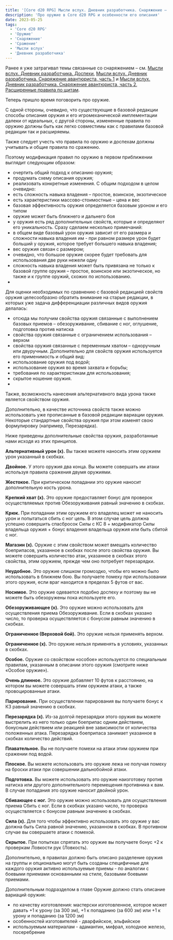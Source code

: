```yaml
---
title: '[Core d20 RPG] Мысли вслух. Дневник разработчика. Снаряжение – Оружие, часть 1'
description: 'Про оружие в Core d20 RPG и особенности его описания'
date: 2023-05-25
tags:
  - 'Core d20 RPG'
  - 'Оружие'
  - 'Снаряжение'
  - 'Сражение'
  - 'Мысли вслух'
  - 'Дневник разработчика'
---
```



Ранее я уже затрагивал темы связанные со снаряжением – см. [Мысли вслух. Дневник разработчика. Доспехи](https://cyborgsandmages.com/posts/core-d20/design-diary-equipment-armor-1), [Мысли вслух. Дневник разработчика. Снаряжение авантюриста, часть 1](https://cyborgsandmages.com/posts/core-d20/design-diary-equipment-adventurers-gear-1) и [Мысли вслух. Дневник разработчика. Снаряжение авантюриста, часть 2](https://cyborgsandmages.com/posts/core-d20/design-diary-equipment-adventurers-gear-2), [Расширенные правила по щитам](https://cyborgsandmages.com/posts/core-d20/enhanced-shields).

Теперь пришло время поговорить про оружие.

С одной стороны, очевидно, что существующие в базовой редакции способы описания оружия и его игромеханической имплементации далеки от идеальных, с другой стороны, измененные правила по оружию должны быть как легко совместимы как с правилами базовой редакции так и расширяемы.

Также следует учесть что правила по оружию и доспехам должны учитывать и общие правила по сражению.

Поэтому модификация правил по оружию в первом приближении выглядит следующим образом:

- очертить общий подход к описанию оружия;
- продумать схему описания оружия;
- реализовать конкретные изменения.
С общим подходом в целом очевидно:
- есть сложность навыка владения – простое, воинское, экзотическое
- есть характеристики массово-стоимостные – цена и вес
- базовая эффективность оружия определяется базовым уроном и его типом
- оружие может быть ближнего и дальнего боя
- у оружия есть ряд дополнительных свойств, которые и определяют его уникальность.
Сразу сделаем несколько примечаний:
- в общем виде базовый урон оружия зависит от его размера и сложности навыка владения им -  при равном размере урон будет больший у оружия, которое требует большего навыка владения;
- вес оружия связан с размером;
- очевидно, что большое оружие скорее будет требовать для использования две руки нежели одну
- сложность навыка владения может быть привязана не только к базовой группе оружия – простое, воинское или экзотическое, но также и к группе оружий, схожих по использованию.
- 
Для оценки необходимых по сравнению с базовой редакцией свойств оружия целесообразно обратить внимание на старые редакции, в которых уже задача дифференциации различных видов оружия делалась:

- отсюда мы получим свойства оружия связанные с выполнением базовых приемов – обезоруживание, сбивание с ног, оглушение, подготовка против натиска
- свойства оружия связанные с ограничением использования – верхом
- свойства оружия связанные с переменным хватом – одноручным или двуручным.
Дополнительно для свойств оружия используется его применимость и общий вид:
- использование оружия под водой;
- использование оружия во время захвата и борьбы;
- требования по характеристикам для использования;
- скрытое ношение оружия.
- 
Также, возможность нанесения альтернативного вида урона также является свойством оружия.

Дополнительно, в качестве источника свойств также можно использовать уже прописанные в базовой редакции вариации оружия.
Некоторые стандартные свойства оружия при этом изменят свою формулировку (например, Перезарядка).

Ниже приведены дополнительные свойства оружия, разработанные нами исходя из этих принципов.

**Альтернативный урон (х).** Вы также можете наносить этим оружием урон указанный в скобках.

**Двойное.** У этого оружия два конца. Вы можете совершать им атаки используя правила сражения двумя оружиями.

**Жестокое.** При критическом попадании это оружие наносит дополнительную кость урона.

**Крепкий хват (х).** Это оружие предоставляет бонус для проверок осуществляемых против Обезоруживания равный значению в скобках.

**Крюк.** При попадании этим оружием его владелец может не наносить урон и попытаться сбить с ног цель. В этом случае цель должна успешно совершить спасбросок Силы с КС 8 + модификатор Силы владельца оружия + бонус владения владельца оружия или быть сбитой с ног. 

**Магазин (х).** Оружие с этим свойством может вмещать количество боеприпасов, указанное в скобках после этого свойства оружия. Вы можете совершить количество атак, указанное в скобках этого свойства, этим оружием, прежде чем оно потребует перезарядки. 

**Неудобное.** Это оружие слишком громоздко, чтобы его можно было использовать в ближнем бою. Вы получаете помеху при использовании этого оружия, если враг находится в пределах 5 футов от вас.

**Носимое.** Это оружие одевается подобно доспеху и поэтому вы не можете быть обезоружены пока используете его.

**Обезоруживающее (х).** Это оружие можно использовать для осуществления приема Обезоруживание. Если в скобках указано число, то проверка осуществляется с бонусом равным значению в скобках.

**Ограниченное (Верховой бой).** Это оружие нельзя применять верхом.

**Ограниченное (х).** Это оружие нельзя применять в условиях, указанных в скобках.

**Особое.** Оружие со свойством «особое» используется по специальным правилам, указанным в описании этого оружия (смотрите ниже «Особое оружие»).

**Очень длинное.** Это оружие добавляет 10 футов к расстоянию, на котором вы можете совершать этим оружием атаки, а также провоцированные атаки.

**Парирование.** При осуществлении парирования вы получаете бонус к КЗ равный значению в скобках.

**Перезарядка (х).** Из-за долгой перезарядки этого оружия вы можете выстрелить из него только один боеприпас одним действием, бонусным действием или реакцией вне зависимости от количества положенных атака. Перезарядка боеприпаса занимает указанное в скобках количество действий.

**Плавательное.** Вы не получаете помехи на атаки этим оружием при сражении под водой.

**Плоское.** Вы можете использовать это оружие лежа не получая помеху на броски атаки при совершении дальнобойной атаки.

**Подготовка.** Вы можете использовать это оружие наизготовку против натиска или другого дополнительного перемещения противника к вам. В случае попадания это оружие наносит двойной урон.

**Сбивающее с ног.** Это оружие можно использовать для осуществления приема Сбить с ног. Если в скобках указано число, то проверка осуществляется с бонусом равным значению в скобках.

**Сила (х).** Для того чтобы эффективно использовать это оружие у вас должна быть Сила равной значению, указанном в скобках. В противном случае вы совершаете атаки с помехой.

**Скрытое.** При попытках спрятать это оружие вы получаете бонус +2 к проверкам Ловкости рук (Ловкость).

Дополнительно, в правилах должно быть описано разделение оружия на группы и опционально могут быть созданы специфичные для каждого оружия активно используемые приемы - по аналогии с боевыми приемами основанными на стиле, базовыми боевыми приемами.

Дополнительным подразделом в главе Оружие должно стать описание вариаций оружия:
- по качеству изготовления: мастерски изготовленное, которое может давать +1 к урону (за 300 зм), +1 к попаданию (за 600 зм) или +1 к урону и попаданию (за 1200 зм)
- особенностей изготовителей - дварфийское, эльфийское
- используемым материалам - адамантин, мифрал, холодное железо, посеребрение



